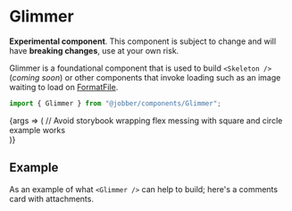 
<Meta title="Components/Glimmer" component={Glimmer} />

# Glimmer

<Banner type="warning" dismissible={false}>

**Experimental component**. This component is subject to change and will have
**breaking changes**, use at your own risk.

</Banner>

Glimmer is a foundational component that is used to build `<Skeleton />`
(_coming soon_) or other components that invoke loading such as an image waiting
to load on [FormatFile](/docs/components-formatfile--format-file).

```ts
import { Glimmer } from "@jobber/components/Glimmer";
```

<Canvas>
  <Story
    name="Glimmer"
    args={{
      size: "base",
      shape: "rectangle",
      timing: "base",
    }}
  >
    {args => (
      // Avoid storybook wrapping flex messing with square and circle example works
      <div>
        <Glimmer {...args} />
      </div>
    )}
  </Story>
</Canvas>

<ArgsTable of={Glimmer} story="Glimmer" />

## Example

As an example of what `<Glimmer />` can help to build; here's a comments card
with attachments.

<Canvas>
  <Card>
    <Content>
      <div
        style={{
          display: "grid",
          gridTemplateColumns: "max-content minmax(auto, 30%)",
          gap: "var(--space-base)",
          alignItems: "center",
        }}
      >
        <Glimmer size="larger" shape="circle" />
        <Content spacing="small">
          <Glimmer />
          <Glimmer size="small" shape="rectangleShorter" />
        </Content>
      </div>
    </Content>
    <Divider />
    <Content>
      <Content spacing="small">
        <Glimmer size="small" />
        <Glimmer size="small" shape="rectangleShort" />
        <Glimmer size="small" shape="rectangleShorter" />
      </Content>
      <div style={{ display: "flex", gap: "var(--space-base)" }}>
        <Glimmer size="largest" shape="square" />
        <Glimmer size="largest" shape="square" />
        <Glimmer size="largest" shape="square" />
        <Glimmer size="largest" shape="square" />
      </div>
    </Content>
  </Card>
</Canvas>
